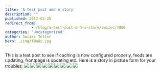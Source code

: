```yaml
---
title: 'A test post and a story'
description: ""
published: 2012-03-25
redirect_from: 
            - /blog/a-test-post-and-a-story/swizec/4060
categories: 'Uncategorized'
author: Swizec Teller
hero: ./img/1Wu9o.jpg
---
```

This is a test post to see if caching is now configured properly, feeds are updating, frontpage is updating etc. Here is a story in picture form for your troubles: ![](./img/1Wu9o.jpg) ![](./img/JwBpr.jpg) ![](./img/pqdJE.jpg) ![](./img/pqdJE.jpg) ![](./img/inrvE.jpg) ![](./img/BIfCA.jpg) ![](./img/1jcHO.jpg) ![](./img/vQTVj.jpg) ![](./img/4MfTV.jpg)